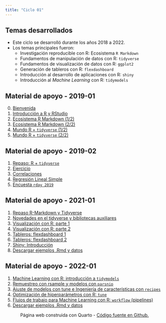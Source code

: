 ```yaml
---
title: "Ciclo 01"
---
```


## Temas desarrollados

-   Este ciclo se desarrolló durante los años 2018 a 2022.
-   Los temas principales fueron:
    -   Investigación reproducible con R: Ecosistema `R Markdown`
    -   Fundamentos de manipulación de datos con R: `tidyverse`
    -   Fundamentos de visualización de datos con R: `ggplot2`
    -   Generación de tableros con R: `flexdashboard`
    -   Introducción al desarrollo de aplicaciones con R: `shiny`
    -   Introducción al *Machine Learning* con R: `tidymodels`

## Material de apoyo - 2019-01

0. [Bienvenida](/slides-ciclo01/0_bienvenida.html)
1. [Introducción a R y RStudio](/slides-ciclo01/1_Intro.html)
2. [Ecosistema R Markdown (1/2)](/slides-ciclo01/1_rmarkdown.html)
3. [Ecosistema R Markdown (2/2)](/slides-ciclo01/1.2_rmarkdown.html)
4. [Mundo R + `tidyverse` (1/2)](/slides-ciclo01/2_mundor.html)
5. [Mundo R + `tidyverse` (2/2)](/slides-ciclo01/2_mundor_tidy.html)

## Material de apoyo - 2019-02

1. [Repaso: R + `tidyverse`](/slides-ciclo01/recordatorio.html)
2. [Ejercicio](/slides-ciclo01/ejercicio1.html)
3. [Correlaciones](/slides-ciclo01/cor-rls.html)
4. [Regresión Lineal Simple](/slides-ciclo01/regsimple.html)
5. [Encuesta `rday 2019`](/slides-ciclo01/pdf/Encuesta_Rday.pdf)

## Material de apoyo - 2021-01

1. [Repaso R-Markdown y Tidyverse](https://rpubs.com/Edimer/978335)
2. [Novedades en el tidyverse y bibliotecas auxiliares](https://rpubs.com/Edimer/978336)
3. [Visualización con R: parte 1](https://rpubs.com/Edimer/978338)
4. [Visualización con R: parte 2](https://rpubs.com/Edimer/978340)
5. [Tableros: flexdashboard 1](https://rpubs.com/Edimer/978341)
6. [Tableros: flexdashboard 2](https://rpubs.com/Edimer/978342)
7. [Shiny: Introducción](https://rpubs.com/Edimer/978344)
8. [Descargar ejemplos .Rmd y datos](/slides-ciclo01/ejemplos/ejemplos-2021-01.zip)

## Material de apoyo - 2022-01

1. [Machine Learning con R: introducción a `tidymodels`](https://rpubs.com/Edimer/978348)
2. [Remuestreo con rsample y modelos con `parsnip`](https://rpubs.com/Edimer/978350)
3. [Ajuste de modelos con tune e Ingeniería de características con `recipes`](https://rpubs.com/Edimer/978351)
4. [Optimización de hiperparámetros con R: `tune`](https://rpubs.com/Edimer/978352)
5. [Flujos de trabajo para Machine Learning con R: `workflow` (pipelines)](https://rpubs.com/Edimer/978353)
6. [Descargar ejemplos .Rmd y datos](/slides-ciclo01/ejemplos/ejemplos-2022-01.zip)

<center>

<p>Página web construida con Quarto - <a href="https://github.com/web-edimer/unal-semilleror-facca.github.io">Código fuente en Github.</a></p>

</center>
